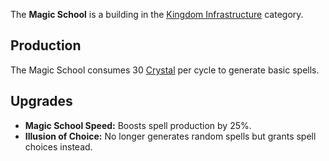 {{Infobox building
| name = Magic School
| image = [[File:Magic_school.png]]
| category = Kingdom Infrastructure
| cycle = 110s
| capacity = N/A
| build_cost = 50 [[Gold]], 40 [[Wood]]
| description = Slowly generates basic spells.
}}

The '''Magic School''' is a building in the [[Kingdom Infrastructure]] category.

== Production ==
The Magic School consumes 30 [[Crystal]] per cycle to generate basic spells.

== Upgrades ==
* '''Magic School Speed:''' Boosts spell production by 25%.
* '''Illusion of Choice:''' No longer generates random spells but grants spell choices instead.